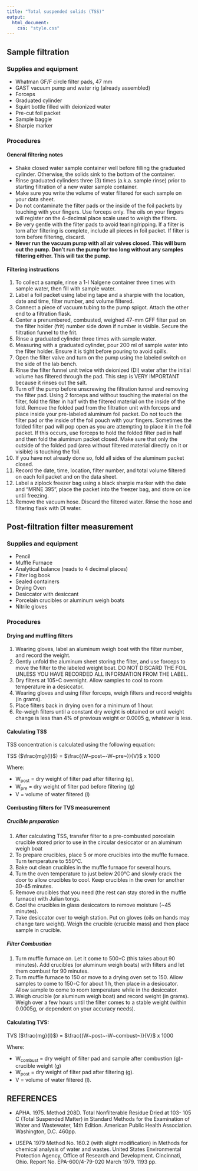 ```yaml
---
title: "Total suspended solids (TSS)"
output: 
  html_document:
    css: "style.css"
---
```

## Sample filtration

### Supplies and equipment

- Whatman GF/F circle filter pads, 47 mm
- GAST vacuum pump and water rig (already assembled)
- Forceps
- Graduated cylinder
- Squirt bottle filled with deionized water
- Pre-cut foil packet
- Sample baggie
- Sharpie marker

### Procedures

#### General filtering notes

- Shake closed water sample container well before filling the graduated cylinder. Otherwise, the solids sink to the bottom of the container.
- Rinse graduated cylinders three (3) times (a.k.a. sample rinse) prior to starting filtration of a new water sample container.
- Make sure you write the volume of water filtered for each sample on your data sheet.
- Do not contaminate the filter pads or the inside of the foil packets by touching with your fingers. Use forceps only. The oils on your fingers will register on the 4-decimal place scale used to weigh the filters.
- Be very gentle with the filter pads to avoid tearing/ripping. If a filter is torn after filtering is complete, include all pieces in foil packet. If filter is torn before filtering, discard.
- **Never run the vacuum pump with all air valves closed. This will burn out the pump. Don't run the pump for too long without any samples filtering either. This will tax the pump.**

#### Filtering instructions

1. To collect a sample, rinse a 1-l Nalgene container three times with sample water, then fill with sample water.
1. Label a foil packet using labeling tape and a sharpie with the location, date and time, filter number, and volume filtered. 
1. Connect a piece of vacuum tubing to the pump spigot. Attach the other end to a filtration flask.
1. Center a prenumbered, combusted, weighed 47-mm GFF filter pad on the filter holder (frit) number side down if number is visible. Secure the filtration funnel to the frit.
1. Rinse a graduated cylinder three times with sample water.
1. Measuring with a graduated cylinder, pour 200 ml of sample water into the filter holder. Ensure it is tight before pouring to avoid spills. 
1. Open the filter valve and turn on the pump using the labeled switch on the side of the lab bench. 
1. Rinse the filter funnel unit twice with deionized (DI) water after the initial volume has filtered through the pad. This step is VERY IMPORTANT because it rinses out the salt. 
1. Turn off the pump before unscrewing the filtration tunnel and removing the filter pad. Using 2 forceps and without touching the material on the filter, fold the filter in half with the filtered material on the inside of the fold. Remove the folded pad from the filtration unit with forceps and place inside your pre-labeled aluminum foil packet. Do not touch the filter pad or the inside of the foil pouch with your fingers. Sometimes the folded filter pad will pop open as you are attempting to place it in the foil packet.  If this occurs, use forceps to hold the folded filter pad in half and then fold the aluminum packet closed. Make sure that only the outside of the folded pad (area without filtered material directly on it or visible) is touching the foil. 
1. If you have not already done so, fold all sides of the aluminum packet closed. 
1. Record the date, time, location, filter number, and total volume filtered on each foil packet and on the data sheet.
1. Label a ziplock freezer bag using a black sharpie marker with the date and “MRNE 395”, place the packet into the freezer bag, and store on ice until freezing.
1. Remove the vacuum hose. Discard the filtered water. Rinse the hose and filtering flask with DI water. 


## Post-filtration filter measurement

### Supplies and equipment

- Pencil
- Muffle Furnace
- Analytical balance (reads to 4 decimal places)
- Filter log book
- Sealed containers
- Drying Oven
- Desiccator with desiccant
- Porcelain crucibles or aluminum weigh boats
- Nitrile gloves

### Procedures

#### Drying and muffling filters

1. Wearing gloves, label an aluminum weigh boat with the filter number, and record the weight. 
1. Gently unfold the aluminum sheet storing the filter, and use forceps to move the filter to the labeled weight boat. DO NOT DISCARD THE FOIL UNLESS YOU HAVE RECORDED ALL INFORMATION FROM THE LABEL. 
1. Dry filters at 105◦C overnight.  Allow samples to cool to room temperature in a desiccator.
1. Wearing gloves and using filter forceps, weigh filters and record weights (in grams).
1. Place filters back in drying oven for a minimum of 1 hour.
1. Re-weigh filters until a constant dry weight is obtained or until weight change is less than 4% of previous weight or 0.0005 g, whatever is less.

#### Calculating TSS

TSS concentration is calculated using the following equation:

TSS ($\frac{mg}{l}$) = $\frac{(W~post~-W~pre~)}{V}$ x 1000 

Where: 	

- W~post~ = dry weight of filter pad after filtering (g),
- W~pre~ = dry weight of filter pad before filtering (g)
- V = volume of water filtered (l)

#### Combusting filters for TVS measurement

##### Crucible preparation 

1. After calculating TSS, transfer filter to a pre-combusted porcelain crucible stored prior to use in the circular desiccator or an aluminum weigh boat
1. To prepare crucibles, place 5 or more crucibles into the muffle furnace. Turn temperature to 550°C.
1. Bake out clean crucibles in the muffle furnace for several hours.
1. Turn the oven temperature to just below 200°C and slowly crack the door to allow crucibles to cool. Keep crucibles in the oven for another 30-45 minutes. 
1. Remove crucibles that you need (the rest can stay stored in the muffle furnace) with Julian tongs. 
1. Cool the crucibles in glass desiccators to remove moisture (~45 minutes).  
1. Take desiccator over to weigh station. Put on gloves (oils on hands may change tare weight). Weigh the crucible (crucible mass) and then place sample in crucible.  

##### Filter Combustion

1. Turn muffle furnace on. Let it come to 500◦C (this takes about 90 minutes). Add crucibles (or aluminum weigh boats) with filters and let them combust for 90 minutes.  
1. Turn muffle furnace to 150 or move to a drying oven set to 150.  Allow samples to come to 150◦C for about 1 h, then place in a desiccator.  Allow sample to come to room temperature while in the desiccator.
1. Weigh crucible (or aluminum weigh boat) and record weight (in grams). Weigh over a few hours until the filter comes to a stable weight (within 0.0005g, or dependent on your accuracy needs).

#### Calculating TVS:

TVS ($\frac{mg}{l}$) = $\frac{(W~post~-W~combust~)}{V}$ x 1000 

Where: 	

- W~combust~ = dry weight of filter pad and sample after combustion (g)-crucible weight (g)
- W~post~ = dry weight of filter pad after filtering (g).
- V = volume of water filtered (l).


## REFERENCES

- APHA. 1975. Method 208D. Total Nonfilterable Residue Dried at 103- 105 C (Total Suspended Matter) in Standard Methods for the Examination of Water and Wastewater, 14th Edition. American Public Health Association. Washington, D.C. 460pp.

- USEPA 1979 Method No. 160.2 (with slight modification) in Methods for chemical analysis of water and wastes. United States Environmental Protection Agency, Office of Research and Development. Cincinnati, Ohio. Report No. EPA-600/4-79-020 March 1979. 1193 pp.
